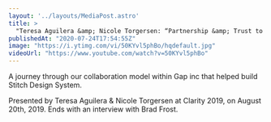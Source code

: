```yaml
---
layout: '../layouts/MediaPost.astro'
title: >
  "Teresa Aguilera &amp; Nicole Torgersen: “Partnership &amp; Trust to Fuel Growth” — Clarity 2019"
publishedAt: "2020-07-24T17:54:55Z"
image: "https://i.ytimg.com/vi/50KYvl5phBo/hqdefault.jpg"
videoUrl: "https://www.youtube.com/watch?v=50KYvl5phBo"
---
```

A journey through our collaboration model within Gap inc that helped build Stitch Design System.

Presented by Teresa Aguilera & Nicole Torgersen at Clarity 2019, on August 20th, 2019. Ends with an interview with Brad Frost.
